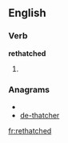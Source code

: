 ==English==

===Verb===
'''rethatched'''

# {{present participle of|[[rethatch]]}}

===Anagrams===
* {{alphagram|acdeehhrtt}}
* [[de-thatcher#English|de-thatcher]]

[[fr:rethatched]]